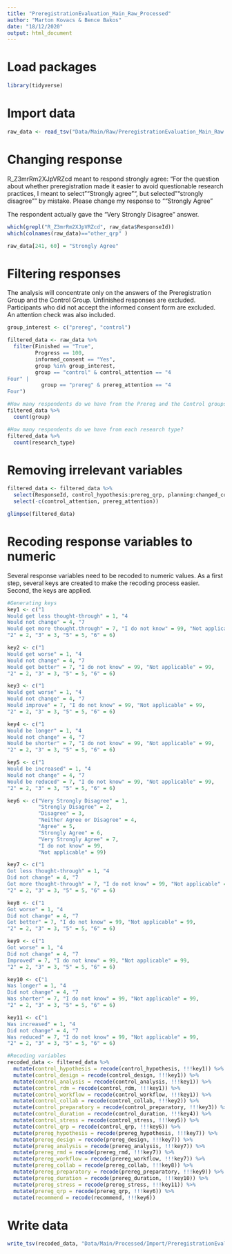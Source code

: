```yaml
---
title: "PreregistrationEvaluation_Main_Raw_Processed"
author: "Marton Kovacs & Bence Bakos"
date: "18/12/2020"
output: html_document
---
```


# Load packages

```r
library(tidyverse)
```

# Import data

```r
raw_data <- read_tsv("Data/Main/Raw/PreregistrationEvaluation_Main_Raw.tsv")
```

# Changing response

R_Z3mrRm2XJpVRZcd  meant to respond strongly agree: "For the question about whether preregistration made it easier to avoid questionable research practices, I meant to select ""Strongly agree"", but selected ""strongly disagree"" by mistake. Please change my response to ""Strongly Agree"

The respondent actually gave the "Very Strongly Disagree" answer.

```r
which(grepl("R_Z3mrRm2XJpVRZcd", raw_data$ResponseId))
which(colnames(raw_data)=="other_qrp" )

raw_data[241, 60] = "Strongly Agree"
```


# Filtering responses

The analysis will concentrate only on the answers of the Preregistration Group and the Control Group. Unfinished responses are excluded. Participants who did not accept the informed consent form are excluded. An attention check was also included.

```r
group_interest <- c("prereg", "control")

filtered_data <- raw_data %>% 
  filter(Finished == "True",
         Progress == 100,
         informed_consent == "Yes",
         group %in% group_interest,
         group == "control" & control_attention == "4
Four" | 
           group == "prereg" & prereg_attention == "4
Four")

#How many respondents do we have from the Prereg and the Control groups?
filtered_data %>% 
  count(group)

#How many respondents do we have from each research type?
filtered_data %>% 
  count(research_type)
```

# Removing irrelevant variables

```r
filtered_data <- filtered_data %>% 
  select(ResponseId, control_hypothesis:prereg_qrp, planning:changed_comment) %>% 
  select(-c(control_attention, prereg_attention))

glimpse(filtered_data)
```

# Recoding response variables to numeric

Several response variables need to be recoded to numeric values. As a first step, several keys are created to make the recoding process easier. Second, the keys are applied.

```r
#Generating keys
key1 <- c("1
Would get less thought-through" = 1, "4
Would not change" = 4, "7
Would get more thought.through" = 7, "I do not know" = 99, "Not applicable" = 99,
"2" = 2, "3" = 3, "5" = 5, "6" = 6)

key2 <- c("1
Would get worse" = 1, "4
Would not change" = 4, "7
Would get better" = 7, "I do not know" = 99, "Not applicable" = 99,
"2" = 2, "3" = 3, "5" = 5, "6" = 6)

key3 <- c("1
Would get worse" = 1, "4
Would not change" = 4, "7
Would improve" = 7, "I do not know" = 99, "Not applicable" = 99,
"2" = 2, "3" = 3, "5" = 5, "6" = 6)

key4 <- c("1
Would be longer" = 1, "4
Would not change" = 4, "7
Would be shorter" = 7, "I do not know" = 99, "Not applicable" = 99,
"2" = 2, "3" = 3, "5" = 5, "6" = 6)

key5 <- c("1
Would be increased" = 1, "4
Would not change" = 4, "7
Would be reduced" = 7, "I do not know" = 99, "Not applicable" = 99,
"2" = 2, "3" = 3, "5" = 5, "6" = 6)

key6 <- c("Very Strongly Disagree" = 1,
          "Strongly Disagree" = 2,
          "Disagree" = 3,
          "Neither Agree or Disagree" = 4,
          "Agree" = 5,
          "Strongly Agree" = 6,
          "Very Strongly Agree" = 7,
          "I do not know" = 99,
          "Not applicable" = 99)

key7 <- c("1
Got less thought-through" = 1, "4
Did not change" = 4, "7
Got more thought-through" = 7, "I do not know" = 99, "Not applicable" = 99,
"2" = 2, "3" = 3, "5" = 5, "6" = 6)

key8 <- c("1
Got worse" = 1, "4
Did not change" = 4, "7
Got better" = 7, "I do not know" = 99, "Not applicable" = 99,
"2" = 2, "3" = 3, "5" = 5, "6" = 6)

key9 <- c("1
Got worse" = 1, "4
Did not change" = 4, "7
Improved" = 7, "I do not know" = 99, "Not applicable" = 99,
"2" = 2, "3" = 3, "5" = 5, "6" = 6)

key10 <- c("1
Was longer" = 1, "4
Did not change" = 4, "7
Was shorter" = 7, "I do not know" = 99, "Not applicable" = 99,
"2" = 2, "3" = 3, "5" = 5, "6" = 6)

key11 <- c("1
Was increased" = 1, "4
Did not change" = 4, "7
Was reduced" = 7, "I do not know" = 99, "Not applicable" = 99,
"2" = 2, "3" = 3, "5" = 5, "6" = 6)

#Recoding variables
recoded_data <- filtered_data %>% 
  mutate(control_hypothesis = recode(control_hypothesis, !!!key1)) %>% 
  mutate(control_design = recode(control_design, !!!key1)) %>% 
  mutate(control_analysis = recode(control_analysis, !!!key1)) %>% 
  mutate(control_rdm = recode(control_rdm, !!!key1)) %>% 
  mutate(control_workflow = recode(control_workflow, !!!key1)) %>% 
  mutate(control_collab = recode(control_collab, !!!key2)) %>% 
  mutate(control_preparatory = recode(control_preparatory, !!!key3)) %>% 
  mutate(control_duration = recode(control_duration, !!!key4)) %>% 
  mutate(control_stress = recode(control_stress, !!!key5)) %>% 
  mutate(control_qrp = recode(control_qrp, !!!key6)) %>% 
  mutate(prereg_hypothesis = recode(prereg_hypothesis, !!!key7)) %>% 
  mutate(prereg_design = recode(prereg_design, !!!key7)) %>% 
  mutate(prereg_analysis = recode(prereg_analysis, !!!key7)) %>% 
  mutate(prereg_rmd = recode(prereg_rmd, !!!key7)) %>% 
  mutate(prereg_workflow = recode(prereg_workflow, !!!key7)) %>% 
  mutate(prereg_collab = recode(prereg_collab, !!!key8)) %>% 
  mutate(prereg_preparatory = recode(prereg_preparatory, !!!key9)) %>% 
  mutate(prereg_duration = recode(prereg_duration, !!!key10)) %>% 
  mutate(prereg_stress = recode(prereg_stress, !!!key11)) %>% 
  mutate(prereg_qrp = recode(prereg_qrp, !!!key6)) %>% 
  mutate(recommend = recode(recommend, !!!key6))
```

# Write data

```r
write_tsv(recoded_data, "Data/Main/Processed/Import/PreregistrationEvaluation_Main_Processed.tsv")
```